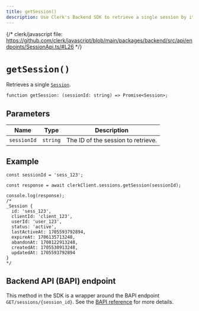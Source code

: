 ```yaml
---
title: getSession()
description: Use Clerk's Backend SDK to retrieve a single session by its ID.
---
```


{/* clerk/javascript file: https://github.com/clerk/javascript/blob/main/packages/backend/src/api/endpoints/SessionApi.ts/#L26 */}

# `getSession()`

Retrieves a single [`Session`](/docs/references/backend/types/backend-session).

```tsx
function getSession: (sessionId: string) => Promise<Session>;
```

## Parameters

| Name | Type | Description |
| - | - | - |
| `sessionId` | `string` | The ID of the session to retrieve. |

## Example

```tsx
const sessionId = 'sess_123';

const response = await clerkClient.sessions.getSession(sessionId);

console.log(response);
/*
_Session {
  id: 'sess_123',
  clientId: 'client_123',
  userId: 'user_123',
  status: 'active',
  lastActiveAt: 1705593792894,
  expireAt: 1706135713248,
  abandonAt: 1708122913248,
  createdAt: 1705530913248,
  updatedAt: 1705593792894
}
*/
```

## Backend API (BAPI) endpoint

This method in the SDK is a wrapper around the BAPI endpoint `GET/sessions/{session_id}`. See the [BAPI reference](https://clerk.com/docs/reference/backend-api/tag/Sessions#operation/GetSession) for more details.
